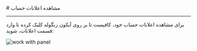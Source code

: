 

<Layout>
<Head>
<title>مستندات مشاهده اعلانات حساب - لیارا</title>
</Head>
# مشاهده اعلانات حساب
<hr className="mb-2" />


برای مشاهده اعلانات حساب خود، کافیست تا بر روی آیکون زنگوله کلیک کرده تا وارد قسمت اعلانات، شوید: 

<div className="h-4" />
<img src="https://files.liara.ir/liara/docs/see-notifs.png" alt="work with panel"/>
<div className="h-4" />

</Layout>